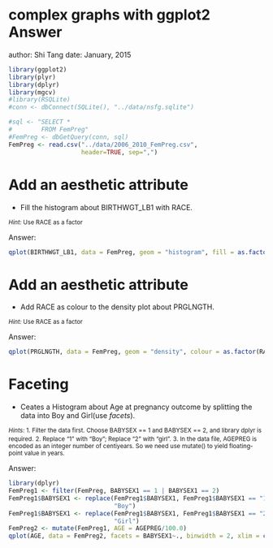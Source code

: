 complex graphs with ggplot2 Answer
===========================
author: Shi Tang
date: January, 2015

```r
library(ggplot2)
library(plyr)
library(dplyr)
library(mgcv)
#library(RSQLite)
#conn <- dbConnect(SQLite(), "../data/nsfg.sqlite")
```
```r
#sql <- "SELECT *
#        FROM FemPreg"
#FemPreg <- dbGetQuery(conn, sql)
FemPreg <- read.csv("../data/2006_2010_FemPreg.csv",
                    header=TRUE, sep=",")
```

Add an aesthetic attribute
=============================================
- Fill the histogram about BIRTHWGT_LB1 with RACE.

<small>*Hint:* Use RACE as a factor</small>

Answer:
```r
qplot(BIRTHWGT_LB1, data = FemPreg, geom = "histogram", fill = as.factor(RACE), binwidth = 1, xlim = c(0,14))
```


Add an aesthetic attribute
=============================================
- Add RACE as colour to the density plot about PRGLNGTH.

<small>*Hint:* Use RACE as a factor</small>

Answer:
```r
qplot(PRGLNGTH, data = FemPreg, geom = "density", colour = as.factor(RACE), adjust = 1)
```



Faceting
==============================================
- Ceates a Histogram about Age at pregnancy outcome by splitting the data into Boy and Girl(use *facets*).

<small>*Hints:* </small>
<small>1. Filter the data first. Choose BABYSEX == 1 and BABYSEX == 2, and library dplyr is required.</small>
<small>2. Replace "1" with "Boy"; Replace "2" with "girl".</small>
<small>3. In the data file, AGEPREG is encoded as an integer number of centiyears. So we need use mutate() to yield floating-point value in years.</small>

Answer:
```r
library(dplyr)
FemPreg1 <- filter(FemPreg, BABYSEX1 == 1 | BABYSEX1 == 2)
FemPreg1$BABYSEX1 <- replace(FemPreg1$BABYSEX1, FemPreg1$BABYSEX1 == "1",
                             "Boy")
FemPreg1$BABYSEX1 <- replace(FemPreg1$BABYSEX1, FemPreg1$BABYSEX1 == "2",
                             "Girl")
FemPreg2 <- mutate(FemPreg1, AGE = AGEPREG/100.0)
qplot(AGE, data = FemPreg2, facets = BABYSEX1~., binwidth = 2, xlim = c(10,45), geom = "histogram")
```
